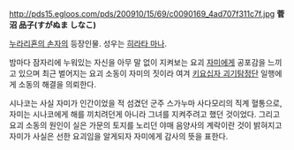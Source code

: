 http://pds15.egloos.com/pds/200910/15/69/c0090169_4ad707f311c7f.jpg
'''菅沼 品子(すがぬま しなこ)'''

[[누라리횬의 손자]]의 등장인물. 성우는 [[히라타 마나]].

밤마다 잠자리에 누워있는 자신을 아무 말 없이 지켜보는 요괴 [[자미]]에게 공포감을 느끼고 있으며 최근 벌어지는 요괴 소동이 자미의 짓이라 여겨 [[키요십자 괴기탐정단]] 일행에게 소동의 해결을 의뢰한다. 

시나코는 사실 자미가 인간이었을 적 섬겼던 군주 스가누마 사다모리의 직계 혈통으로, 자미는 시나코에게 해를 끼치려던게 아니라 그녀를 지켜주려고 했던 것이었다. 그리고 요괴 소동의 원인이 실은 가문의 토지를 노리던 야매 음양사의 계락이란 것이 밝혀지고 자미가 사실은 선한 요괴임을 알게되자 자미에게 감사의 뜻을 표한다.



